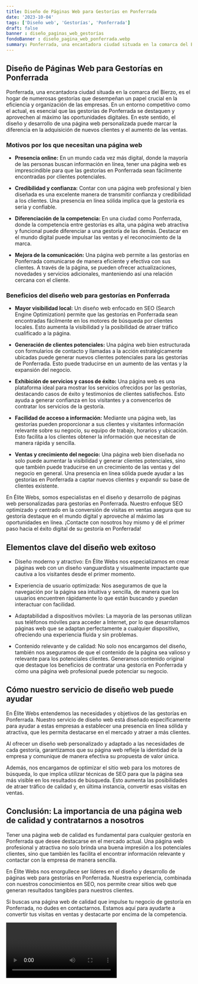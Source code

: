 ```yaml
---
title: Diseño de Páginas Web para Gestorías en Ponferrada
date: '2023-10-04'
tags: ['Diseño web', 'Gestorías', 'Ponferrada']
draft: false
banner : diseño_paginas_web_gestorías
fondoBanner : diseño_pagina_web_ponferrada.webp
summary: Ponferrada, una encantadora ciudad situada en la comarca del Bierzo, es el hogar de numerosas gestorías que desempeñan un papel crucial en la eficiencia y organización de las empresas. En un entorno competitivo como el actual, es esencial que las gestorías de Ponferrada se destaquen y aprovechen al máximo las oportunidades digitales. En este sentido, el diseño y desarrollo de una página web personalizada puede marcar la diferencia en la adquisición de nuevos clientes y el aumento de las ventas. 
---
```


## Diseño de Páginas Web para Gestorías en Ponferrada

Ponferrada, una encantadora ciudad situada en la comarca del Bierzo, es el hogar de numerosas gestorías que desempeñan un papel crucial en la eficiencia y organización de las empresas. En un entorno competitivo como el actual, es esencial que las gestorías de Ponferrada se destaquen y aprovechen al máximo las oportunidades digitales. En este sentido, el diseño y desarrollo de una página web personalizada puede marcar la diferencia en la adquisición de nuevos clientes y el aumento de las ventas. 

### Motivos por los que necesitan una página web

* **Presencia online:** En un mundo cada vez más digital, donde la mayoría de las personas buscan información en línea, tener una página web es imprescindible para que las gestorías en Ponferrada sean fácilmente encontradas por clientes potenciales.

* **Credibilidad y confianza:** Contar con una página web profesional y bien diseñada es una excelente manera de transmitir confianza y credibilidad a los clientes. Una presencia en línea sólida implica que la gestoría es seria y confiable.

* **Diferenciación de la competencia:** En una ciudad como Ponferrada, donde la competencia entre gestorías es alta, una página web atractiva y funcional puede diferenciar a una gestoría de las demás. Destacar en el mundo digital puede impulsar las ventas y el reconocimiento de la marca.

* **Mejora de la comunicación:** Una página web permite a las gestorías en Ponferrada comunicarse de manera eficiente y efectiva con sus clientes. A través de la página, se pueden ofrecer actualizaciones, novedades y servicios adicionales, manteniendo así una relación cercana con el cliente.

### Beneficios del diseño web para gestorías en Ponferrada

* **Mayor visibilidad local:** Un diseño web enfocado en SEO (Search Engine Optimization) permite que las gestorías en Ponferrada sean encontradas fácilmente en los motores de búsqueda por clientes locales. Esto aumenta la visibilidad y la posibilidad de atraer tráfico cualificado a la página.

* **Generación de clientes potenciales:** Una página web bien estructurada con formularios de contacto y llamadas a la acción estratégicamente ubicadas puede generar nuevos clientes potenciales para las gestorías de Ponferrada. Esto puede traducirse en un aumento de las ventas y la expansión del negocio.

* **Exhibición de servicios y casos de éxito:** Una página web es una plataforma ideal para mostrar los servicios ofrecidos por las gestorías, destacando casos de éxito y testimonios de clientes satisfechos. Esto ayuda a generar confianza en los visitantes y a convencerlos de contratar los servicios de la gestoría.

* **Facilidad de acceso a información:** Mediante una página web, las gestorías pueden proporcionar a sus clientes y visitantes información relevante sobre su negocio, su equipo de trabajo, horarios y ubicación. Esto facilita a los clientes obtener la información que necesitan de manera rápida y sencilla.

* **Ventas y crecimiento del negocio:** Una página web bien diseñada no solo puede aumentar la visibilidad y generar clientes potenciales, sino que también puede traducirse en un crecimiento de las ventas y del negocio en general. Una presencia en línea sólida puede ayudar a las gestorías en Ponferrada a captar nuevos clientes y expandir su base de clientes existente.

En Élite Webs, somos especialistas en el diseño y desarrollo de páginas web personalizadas para gestorías en Ponferrada. Nuestro enfoque SEO optimizado y centrado en la conversión de visitas en ventas asegura que su gestoría destaque en el mundo digital y aproveche al máximo las oportunidades en línea. ¡Contacte con nosotros hoy mismo y dé el primer paso hacia el éxito digital de su gestoría en Ponferrada!

<GifSeo />

<Cta />

## Elementos clave del diseño web exitoso

- Diseño moderno y atractivo: En Élite Webs nos especializamos en crear páginas web con un diseño vanguardista y visualmente impactante que cautiva a los visitantes desde el primer momento.

- Experiencia de usuario optimizada: Nos aseguramos de que la navegación por la página sea intuitiva y sencilla, de manera que los usuarios encuentren rápidamente lo que están buscando y puedan interactuar con facilidad.

- Adaptabilidad a dispositivos móviles: La mayoría de las personas utilizan sus teléfonos móviles para acceder a Internet, por lo que desarrollamos páginas web que se adaptan perfectamente a cualquier dispositivo, ofreciendo una experiencia fluida y sin problemas.

- Contenido relevante y de calidad: No solo nos encargamos del diseño, también nos aseguramos de que el contenido de la página sea valioso y relevante para los potenciales clientes. Generamos contenido original que destaque los beneficios de contratar una gestoría en Ponferrada y cómo una página web profesional puede potenciar su negocio.

## Cómo nuestro servicio de diseño web puede ayudar

En Élite Webs entendemos las necesidades y objetivos de las gestorías en Ponferrada. Nuestro servicio de diseño web está diseñado específicamente para ayudar a estas empresas a establecer una presencia en línea sólida y atractiva, que les permita destacarse en el mercado y atraer a más clientes.

Al ofrecer un diseño web personalizado y adaptado a las necesidades de cada gestoría, garantizamos que su página web refleje la identidad de la empresa y comunique de manera efectiva su propuesta de valor única.

Además, nos encargamos de optimizar el sitio web para los motores de búsqueda, lo que implica utilizar técnicas de SEO para que la página sea más visible en los resultados de búsqueda. Esto aumenta las posibilidades de atraer tráfico de calidad y, en última instancia, convertir esas visitas en ventas.

## Conclusión: La importancia de una página web de calidad y contratarnos a nosotros

Tener una página web de calidad es fundamental para cualquier gestoría en Ponferrada que desee destacarse en el mercado actual. Una página web profesional y atractiva no solo brinda una buena impresión a los potenciales clientes, sino que también les facilita el encontrar información relevante y contactar con la empresa de manera sencilla.

En Élite Webs nos enorgullece ser líderes en el diseño y desarrollo de páginas web para gestorías en Ponferrada. Nuestra experiencia, combinada con nuestros conocimientos en SEO, nos permite crear sitios web que generan resultados tangibles para nuestros clientes.

Si buscas una página web de calidad que impulse tu negocio de gestoría en Ponferrada, no dudes en contactarnos. Estamos aquí para ayudarte a convertir tus visitas en ventas y destacarte por encima de la competencia.

<Video />

<CtaBot job='Gestorías' city='Ponferrada'/>

<Gmaps query='Ponferrada+españa+maps' />